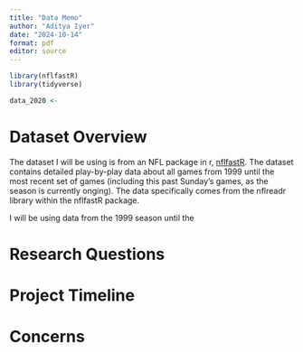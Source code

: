 ```yaml
---
title: "Data Memo"
author: "Aditya Iyer"
date: "2024-10-14"
format: pdf
editor: source
---
```


```r
library(nflfastR)
library(tidyverse)
```


```r
data_2020 <- 
```

# Dataset Overview

The dataset I will be using is from an NFL package in r, [nflfastR](https://www.nflfastr.com/). The dataset contains detailed play-by-play data about all games from 1999 until the most recent set of games (including this past Sunday's games, as the season is currently onging). The data specifically comes from the nflreadr library within the nflfastR package.  

I will be using data from the 1999 season until the 

# Research Questions

# Project Timeline

# Concerns
